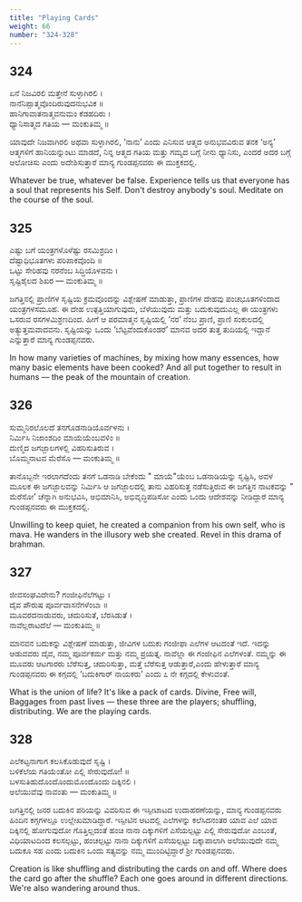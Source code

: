 ```yaml
---
title: "Playing Cards"
weight: 66
number: "324-328"
---
```


## 324

ಏನೆ ನಿಜವಿರಲಿ ಮತ್ತೇನೆ ಸುಳ್ಳಾಗಿರಲಿ ।  
ನಾನೆನಿಪ್ಪಾತ್ಮವೊಂದಿರುವುದನುಭವಿಕ ॥  
ಹಾನಿಗಾವಾತನಾತ್ಮವನುಮಂ ಕೆಡಹದಿರು ।  
ಧ್ಯಾನಿಸಾತ್ಮದ ಗತಿಯ — ಮಂಕುತಿಮ್ಮ ॥

ಯಾವುದೇ ನಿಜವಾಗಿರಲಿ ಅಥವಾ ಸುಳ್ಳಾಗಿರಲಿ, ‘ನಾನು’ ಎಂದು ಎನಿಸುವ ಆತ್ಮದ ಅನುಭವವಿರುವ ತನಕ ‘ಅನ್ಯ’ ಆತ್ಮಗಳಿಗೆ ಹಾನಿಯನ್ನುಂಟು ಮಾಡದೆ, ನಿನ್ನ ಆತ್ಮದ ಗತಿಯ ಮತ್ತು ಗಮ್ಯದ ಬಗ್ಗೆ ನೀನು ಧ್ಯಾನಿಸು, ಎಂದರೆ ಅದರ ಬಗ್ಗೆ ಆಲೋಚಿಸು ಎಂದು ಅದೇಶಿಸುತ್ತಾರೆ ಮಾನ್ಯ ಗುಂಡಪ್ಪನವರು ಈ ಮುಕ್ತಕದಲ್ಲಿ.

Whatever be true, whatever be false. Experience tells us that everyone has a soul that represents his Self. Don't destroy anybody's soul. Meditate on the course of the soul.

## 325

ಎಷ್ಟು ಬಗೆ ಯಂತ್ರಗಳೊಳೆಷ್ಟು ರಸಮಿಶ್ರದಿಂ ।  
ದೆಷ್ಟಾಧಿಭೂತಗಳು ಪರಿಪಾಕವೊಂದಿ ॥  
ಒಟ್ಟು ಸೇರಿಹವು ನರನೆಂಬ ಸಿದ್ಧಿಯೊಳವನು ।  
ಸೃಷ್ಟಿಶೈಲದ ಶಿಖರ — ಮಂಕುತಿಮ್ಮ ॥

ಜಗತ್ತಿನಲ್ಲಿ ಪ್ರಾಣಿಗಳ ಸೃಷ್ಟಿಯ ಕ್ರಮವೊಂದನ್ನು ವಿಶ್ಲೇಷಣೆ ಮಾಡುತ್ತಾ, ಪ್ರಾಣಿಗಳ ದೇಹವು ಪಂಚಭೂತಗಳಿಂದಾದ ಯಂತ್ರಗಳಸಮೂಹ. ಈ ದೇಹ ಉತ್ಪತ್ತಿಯಾಗುವುದು, ಬೆಳೆಯುವುದು ಮತ್ತು ಬದುಕುವುದುಎಲ್ಲ ಈ ಯಂತ್ರಗಳು ಒಸರುವ ರಸಗಳಮಿಶ್ರಣದಿಂದ. ಹೀಗೆ ಆ ಪರಮಾತ್ಮನ ಸೃಷ್ಟಿಯಲ್ಲಿ ‘ನರ’ ನೆಂಬ ಪ್ರಾಣಿ, ಪ್ರಾಣಿ ಸಂಕುಲದಲ್ಲಿ ಅತ್ಯುತ್ತಮವಾದವನು. ಸೃಷ್ಟಿಯನ್ನು ಒಂದು ‘ಬೆಟ್ಟವೆಂದುಕೊಂಡರೆ’ ಮಾನವ ಅದರ ತುತ್ತ ತುದಿಯಲ್ಲಿ ಇದ್ದಾನೆ ಎನ್ನುತ್ತಾರೆ ಮಾನ್ಯ ಗುಂಡಪ್ಪನವರು.

In how many varieties of machines, by mixing how many essences, how many basic elements have been cooked? And all put together to result in humans — the peak of the mountain of creation.

## 326

ಸುಮ್ಮನಿರಲೊಲದೆ ತನಗೊಡನಾಡಿಯೊರ್ವಳನು ।  
ನಿರ್ಮಿಸಿ ನಿಜಾಂಶದಿಂ ಮಾಯೆಯೆಂಬವಳಿಂ ॥  
ದುಣ್ಮಿದ ಜಗಜ್ಜಾಲಗಳಲ್ಲಿ ವಿಹರಿಸುತಿರುವ ।  
ಬೊಮ್ಮನಾಟವ ಮೆರೆಸೊ — ಮಂಕುತಿಮ್ಮ ॥

ತಾನೊಬ್ಬನೇ ಇರಲಾಗದೆಂದು ತನಗೆ ಒಡನಾಡಿ ಬೇಕೆಂದು \" ಮಾಯೆ\"ಯೆಂಬ ಒಡನಾಡಿಯನ್ನು ಸೃಷ್ಟಿಸಿ, ಅವಳ ಮೂಲಕ ಈ ಜಗಜ್ಜಾಲವನ್ನು ನಿರ್ಮಿಸಿ ಆ ಜಗಜ್ಜಾಲದಲ್ಲಿ ತಾನು ವಿಹರಿಸುತ್ತ ನಡೆಸುತ್ತಿರುವ ಈ ಜಗತ್ತಿನ ನಾಟಕವನ್ನು \" ಮೆರೆಸೋ’ ಚೆನ್ನಾಗಿ ಅನುಭವಿಸಿ, ಅಭಿಮಾನಿಸಿ, ಅಭಿವೃದ್ಧಿಪಡಿಸೋ ಎಂದು ಒಂದು ಆದೇಶವನ್ನು ನೀಡಿದ್ದಾರೆ ಮಾನ್ಯ ಗುಂಡಪ್ಪನವರು ಈ ಮುಕ್ತಕದಲ್ಲಿ.

Unwilling to keep quiet, he created a companion from his own self, who is mava. He wanders in the illusory web she created. Revel in this drama of brahman.

## 327

ಜೀವಸಂಘವಿದೇನು? ಗಂಜೀಫಿನೆಲೆಗಟ್ಟು ।  
ದೈವ ಪೌರುಷ ಪೂರ್ವವಾಸನೆಗಳೆಂಬಾ ॥  
ಮೂವರದನಾಡುವರು, ಚದುರಿಸುತೆ, ಬೆರಸಿಡುತೆ ।  
ನಾವೆಲ್ಲರಾಟದೆಲೆ — ಮಂಕುತಿಮ್ಮ ॥

ಮಾನವನ ಬದುಕನ್ನು ವಿಶ್ಲೇಷಣೆ ಮಾಡುತ್ತಾ, ಜೀವಿಗಳ ಬದುಕು ಗಂಜೀಫಾ ಎಲೆಗಳ ಆಟದಂತೆ ಇದೆ. ಇದನ್ನು ಆಡುವವರು ದೈವ, ನಮ್ಮ ಪೂರ್ವಕರ್ಮ ಮತ್ತು ನಮ್ಮ ಪ್ರಯತ್ನ. ನಾವೆಲ್ಲಾ ಈ ಗಂಜೀಫಿನ ಎಲೆಗಳಂತೆ. ನಮ್ಮನ್ನು ಈ ಮೂವರು ಆಟಗಾರರು ಬೆರೆಸುತ್ತ, ಚದುರಿಸುತ್ತಾ, ಮತ್ತೆ ಬೆರೆಸುತ್ತ ಆಡುತ್ತಾರೆ,ಎಂದು ಹೇಳುತ್ತಾರೆ ಮಾನ್ಯ ಗುಂಡಪ್ಪನವರು ಈ ಕಗ್ಗದಲ್ಲಿ ‘ಬದುಕಿಗಾರ್ ನಾಯಕರು’ ಎಂದು ೭ ನೇ ಕಗ್ಗದಲ್ಲಿ ಕೇಳುವಂತೆ.

What is the union of life? It's like a pack of cards. Divine, Free will, Baggages from past lives — these three are the players; shuffling, distributing. We are the playing cards.

## 328

ಎಲೆಕಟ್ಟನಾಗಾಗ ಕಲಸಿಕೊಡುವುದೆ ಸೃಷ್ಟಿ ।  
ಬಳಿಕೆಲೆಯ ಗತಿಯೆಂತೋ ಎಲ್ಲಿ ಸೇರುವುದೋ! ॥  
ಬಳಸುತಿಹುದೊಂದೊಂದುಮೊಂದೊಂದು ದಿಕ್ಕಿನಲಿ ।  
ಅಲೆಯುವೆವು ನಾವಂತು — ಮಂಕುತಿಮ್ಮ ॥

ಜಗತ್ತಿನಲ್ಲಿ ಜನರ ಬದುಕಿನ ಪರಿಯನ್ನು ವಿವರಿಸುವ ಈ ಇಸ್ಪೀಟಾಟದ ಉದಾಹರಣೆಯನ್ನು, ಮಾನ್ಯ ಗುಂಡಪ್ಪನವರು ಹಿಂದಿನ ಕಗ್ಗಗಳಲ್ಲೂ ಉಲ್ಲೇಖಮಾಡಿದ್ದಾರೆ. ಇಸ್ಪೀಟಿನ ಆಟದಲ್ಲಿ ಎಲೆಗಳನ್ನು ಕಲೆಸಿದನಂತರ ಯಾವ ಎಲೆ ಯಾವ ದಿಕ್ಕಿನಲ್ಲಿ ಹೋಗುವುದೋ ಗೊತ್ತಿಲ್ಲದಂತೆ ಹಂಚಿ ನಾನಾ ದಿಕ್ಕುಗಳಿಗೆ ಎಸೆಯಲ್ಪಟ್ಟು ಎಲ್ಲಿ ಸೇರುವುದೋ ಎಂಬಂತೆ, ವಿಧಿಯಾಟದಿಂದ ಕಲಸಲ್ಪಟ್ಟು, ಹಂಚಲ್ಪಟ್ಟು ನಾನಾ ದಿಕ್ಕುಗಳಿಗೆ ಎಸೆಯಲ್ಪಟ್ಟು ದಿಕ್ಕಾಪಾಲಾಗಿ ಅಲೆಯುವುದೇ ನಮ್ಮ ಬದುಕೂ ಸಹ ಎಂದು ಬದುಕಿನ ಒಂದು ಸತ್ಯವನ್ನು ನಮ್ಮ ಮುಂದಿಟ್ಟಿದ್ದಾರೆ ಶ್ರೀ ಗುಂಡಪ್ಪನವರು.

Creation is like shuffling and distributing the cards on and off. Where does the card go after the shuffle? Each one goes around in different directions. We're also wandering around thus.
